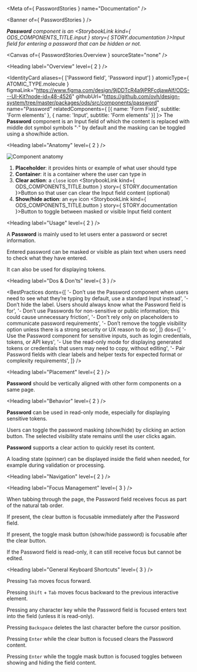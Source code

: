 
<Meta of={ PasswordStories } name="Documentation" />

<Banner of={ PasswordStories } />

_**Password** component is an <StorybookLink kind={ ODS_COMPONENTS_TITLE.input } story={ STORY.documentation }>Input</StorybookLink> field for entering a password that can be hidden or not._

<Canvas of={ PasswordStories.Overview } sourceState="none" />

<Heading label="Overview" level={ 2 } />

<IdentityCard aliases={ ['Password field', 'Password input'] }
              atomicType={ ATOMIC_TYPE.molecule }
              figmaLink="https://www.figma.com/design/9jDDTcR4a9jPRFcdjawAlf/ODS---UI-Kit?node-id=48-4526"
              githubUrl="https://github.com/ovh/design-system/tree/master/packages/ods/src/components/password"
              name="Password"
              relatedComponents={ [{ name: 'Form Field', subtitle: 'Form elements' }, { name: 'Input', subtitle: 'Form elements' }] }>
  The **Password** component is an Input field of which the content is replaced with middle dot symbol symbols "·" by default and
  the masking can be toggled using a show/hide action.
</IdentityCard>

<Heading label="Anatomy" level={ 2 } />

![Component anatomy](components/password/anatomy.png "Component anatomy")

1. **Placeholder**: it provides hints or example of what user should type
2. **Container**: it is a container where the user can type in
3. **Clear action**: a `close` icon <StorybookLink kind={ ODS_COMPONENTS_TITLE.button } story={ STORY.documentation }>Button</StorybookLink> so that user can clear the Input field content (optional)
4. **Show/hide action**: an `eye` icon <StorybookLink kind={ ODS_COMPONENTS_TITLE.button } story={ STORY.documentation }>Button</StorybookLink> to toggle between masked or visible Input field content

<Heading label="Usage" level={ 2 } />

A **Password** is mainly used to let users enter a password or secret information.

Entered password can be masked or visible as plain text when users need to check what they have entered.

It can also be used for displaying tokens.

<Heading label="Dos & Don'ts" level={ 3 } />

<BestPractices
  donts={[
    '- Don’t use the Password component when users need to see what they’re typing by default, use a standard Input instead',
    '- Don’t hide the label. Users should always know what the Password field is for',
    '- Don’t use Passwords for non-sensitive or public information; this could cause unnecessary friction',
    '- Don’t rely only on placeholders to communicate password requirements',
    '- Don’t remove the toggle visibility option unless there is a strong security or UX reason to do so',
  ]}
  dos={[
    '- Use the Password component for sensitive inputs, such as login credentials, tokens, or API keys',
    '- Use the read-only mode for displaying generated tokens or credentials that users may need to copy, without editing',
    '- Pair Password fields with clear labels and helper texts for expected format or complexity requirements',
  ]}
/>

<Heading label="Placement" level={ 2 } />

**Password** should be vertically aligned with other form components on a same page.

<Heading label="Behavior" level={ 2 } />

**Password** can be used in read-only mode, especially for displaying sensitive tokens.

Users can toggle the password masking (show/hide) by clicking an action button. The selected visibility state remains until the user clicks again.

**Password** supports a clear action to quickly reset its content.

A loading state (spinner) can be displayed inside the field when needed, for example during validation or processing.

<Heading label="Navigation" level={ 2 } />

<Heading label="Focus Management" level={ 3 } />

When tabbing through the page, the Password field receives focus as part of the natural tab order.

If present, the clear button is focusable immediately after the Password field.

If present, the toggle mask button (show/hide password) is focusable after the clear button.

If the Password field is read-only, it can still receive focus but cannot be edited.

<Heading label="General Keyboard Shortcuts" level={ 3 } />

Pressing `Tab` moves focus forward.

Pressing `Shift` + `Tab` moves focus backward to the previous interactive element.

Pressing any character key while the Password field is focused enters text into the field (unless it is read-only).

Pressing `Backspace` deletes the last character before the cursor position.

Pressing `Enter` while the clear button is focused clears the Password content.

Pressing `Enter` while the toggle mask button is focused toggles between showing and hiding the field content.
